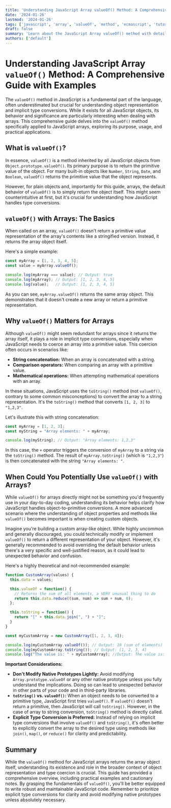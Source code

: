 ```yaml
---
title: 'Understanding JavaScript Array valueOf() Method: A Comprehensive Guide with Examples'
date: '2024-01-26'
lastmod: '2024-01-26'
tags: ['javascript', 'array', 'valueOf', 'method', 'ecmascript', 'tutorial', 'guide', 'coding']
draft: false
summary: 'Learn about the JavaScript Array valueOf() method with detailed explanations and practical code examples. Understand its purpose, usage, and how it relates to primitive values and object representation.'
authors: ['default']
---
```


# Understanding JavaScript Array `valueOf()` Method: A Comprehensive Guide with Examples

The `valueOf()` method in JavaScript is a fundamental part of the language, often underestimated but crucial for understanding object representation and implicit type conversions. While it exists for all JavaScript objects, its behavior and significance are particularly interesting when dealing with arrays. This comprehensive guide delves into the `valueOf()` method specifically applied to JavaScript arrays, exploring its purpose, usage, and practical applications.

## What is `valueOf()`?

In essence, `valueOf()` is a method inherited by all JavaScript objects from `Object.prototype.valueOf()`. Its primary purpose is to return the primitive value of the object.  For many built-in objects like `Number`, `String`, `Date`, and `Boolean`,  `valueOf()` returns the primitive value that the object represents.

However, for plain objects and, importantly for this guide, arrays, the default behavior of `valueOf()` is to simply return the object itself.  This might seem counterintuitive at first, but it's crucial for understanding how JavaScript handles type conversions.

## `valueOf()` with Arrays: The Basics

When called on an array, `valueOf()` doesn't return a primitive value representation of the array's contents like a stringified version. Instead, it returns the array object itself.

Here's a simple example:

```javascript
const myArray = [1, 2, 3, 4, 5];
const value = myArray.valueOf();

console.log(myArray === value); // Output: true
console.log(myArray); // Output: [1, 2, 3, 4, 5]
console.log(value);   // Output: [1, 2, 3, 4, 5]
```

As you can see, `myArray.valueOf()` returns the same array object. This demonstrates that it doesn't create a new array or return a primitive representation.

## Why `valueOf()` Matters for Arrays

Although `valueOf()` might seem redundant for arrays since it returns the array itself, it plays a role in implicit type conversions, especially when JavaScript needs to coerce an array into a primitive value. This coercion often occurs in scenarios like:

*   **String concatenation:** When an array is concatenated with a string.
*   **Comparison operators:** When comparing an array with a primitive value.
*   **Mathematical operations:** When attempting mathematical operations with an array.

In these situations, JavaScript uses the `toString()` method (not `valueOf()`, contrary to some common misconceptions) to convert the array to a string representation.  It's the `toString()` method that converts `[1, 2, 3]` to `"1,2,3"`.

Let's illustrate this with string concatenation:

```javascript
const myArray = [1, 2, 3];
const myString = "Array elements: " + myArray;

console.log(myString); // Output: "Array elements: 1,2,3"
```

In this case, the `+` operator triggers the conversion of `myArray` to a string via the `toString()` method.  The result of `myArray.toString()` (which is `"1,2,3"`) is then concatenated with the string `"Array elements: "`.

## When Could You Potentially Use `valueOf()` with Arrays?

While `valueOf()` for arrays directly might not be something you'd frequently use in your day-to-day coding, understanding its behavior helps clarify how JavaScript handles object-to-primitive conversions. A more advanced scenario where the understanding of object properties and methods like `valueOf()` becomes important is when creating custom objects.

Imagine you're building a custom array-like object. While highly uncommon and generally discouraged, you could technically modify or implement `valueOf()` to return a different representation of your object.  However, it's generally recommended to avoid overriding the default behavior unless there's a very specific and well-justified reason, as it could lead to unexpected behavior and confusion.

Here's a highly theoretical and not-recommended example:

```javascript
function CustomArray(values) {
  this.data = values;

  this.valueOf = function() {
    // Returns the sum of all elements, a VERY unusual thing to do
    return this.data.reduce((sum, num) => sum + num, 0);
  };

  this.toString = function() {
    return "[" + this.data.join(", ") + "]";
  }
}

const myCustomArray = new CustomArray([1, 2, 3, 4]);

console.log(myCustomArray.valueOf()); // Output: 10 (sum of elements)
console.log(myCustomArray.toString()); // Output: [1, 2, 3, 4]
console.log("The value is: " + myCustomArray); //Output: The value is: [1, 2, 3, 4]
```

**Important Considerations:**

*   **Don't Modify Native Prototypes Lightly:**  Avoid modifying `Array.prototype.valueOf` or any other native prototype unless you fully understand the implications.  Doing so can lead to unexpected behavior in other parts of your code and in third-party libraries.
*   **`toString()` vs. `valueOf()`:**  When an object needs to be converted to a primitive type, JavaScript first tries `valueOf()`. If `valueOf()` doesn't return a primitive, then JavaScript will call `toString()`.  However, in the case of array to string conversion, `toString()` method is directly called.
*   **Explicit Type Conversion is Preferred:** Instead of relying on implicit type conversions that involve `valueOf()` and `toString()`, it's often better to explicitly convert the array to the desired type using methods like `join()`, `map()`, or `reduce()` for clarity and predictability.

## Summary

While the `valueOf()` method for JavaScript arrays returns the array object itself, understanding its existence and role in the broader context of object representation and type coercion is crucial. This guide has provided a comprehensive overview, including practical examples and cautionary notes. By grasping the fundamentals of `valueOf()`, you'll be better equipped to write robust and maintainable JavaScript code. Remember to prioritize explicit type conversions for clarity and avoid modifying native prototypes unless absolutely necessary.
